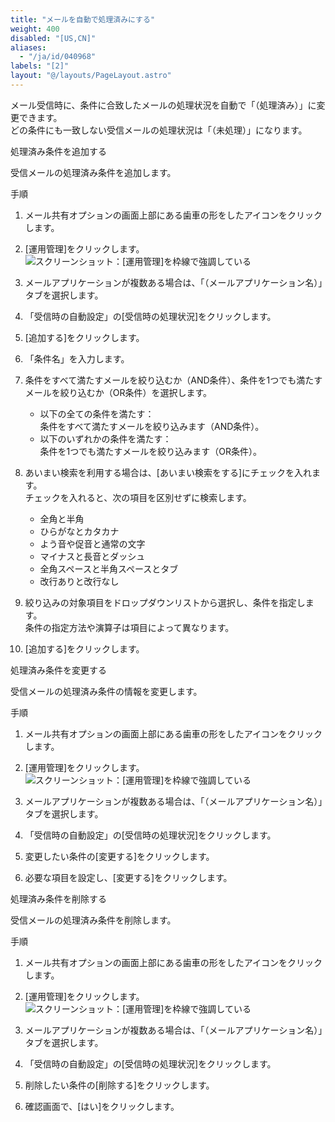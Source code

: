 ```yaml
---
title: "メールを自動で処理済みにする"
weight: 400
disabled: "[US,CN]"
aliases:
  - "/ja/id/040968"
labels: "[2]"
layout: "@/layouts/PageLayout.astro"
---
```




メール受信時に、条件に合致したメールの処理状況を自動で「（処理済み）」に変更できます。  
どの条件にも一致しない受信メールの処理状況は「（未処理）」になります。

<Heading id="m_list_handle_m_auto_processed_10">処理済み条件を追加する</Heading>

受信メールの処理済み条件を追加します。

<Heading level={3} id="m_list_handle_m_auto_processed_1010">手順</Heading>

1. メール共有オプションの画面上部にある歯車の形をしたアイコンをクリックします。

1. [運用管理]をクリックします。
    <Img src="/k/kintone/img-ja/m_set_item_02.png" alt="スクリーンショット：[運用管理]を枠線で強調している" />

1. メールアプリケーションが複数ある場合は、「（メールアプリケーション名）」タブを選択します。

1. 「受信時の自動設定」の[受信時の処理状況]をクリックします。

1. [追加する]をクリックします。

1. 「条件名」を入力します。  

1. 条件をすべて満たすメールを絞り込むか（AND条件）、条件を1つでも満たすメールを絞り込むか（OR条件）を選択します。

   * 以下の全ての条件を満たす：  
     条件をすべて満たすメールを絞り込みます（AND条件）。
   * 以下のいずれかの条件を満たす：  
     条件を1つでも満たすメールを絞り込みます（OR条件）。

1. あいまい検索を利用する場合は、[あいまい検索をする]にチェックを入れます。  
チェックを入れると、次の項目を区別せずに検索します。

   * 全角と半角
   * ひらがなとカタカナ
   * よう音や促音と通常の文字
   * マイナスと長音とダッシュ
   * 全角スペースと半角スペースとタブ
   * 改行ありと改行なし

1. 絞り込みの対象項目をドロップダウンリストから選択し、条件を指定します。  
条件の指定方法や演算子は項目によって異なります。  

1. [追加する]をクリックします。

<Heading id="m_list_handle_m_auto_processed_20">処理済み条件を変更する</Heading>

受信メールの処理済み条件の情報を変更します。

<Heading level={3} id="m_list_handle_m_auto_processed_2010">手順</Heading>

1. メール共有オプションの画面上部にある歯車の形をしたアイコンをクリックします。

1. [運用管理]をクリックします。
    <Img src="/k/kintone/img-ja/m_set_item_02.png" alt="スクリーンショット：[運用管理]を枠線で強調している" />

1. メールアプリケーションが複数ある場合は、「（メールアプリケーション名）」タブを選択します。

1. 「受信時の自動設定」の[受信時の処理状況]をクリックします。

1. 変更したい条件の[変更する]をクリックします。

1. 必要な項目を設定し、[変更する]をクリックします。

<Heading id="m_list_handle_m_auto_processed_30">処理済み条件を削除する</Heading>

受信メールの処理済み条件を削除します。

<Heading level={3} id="m_list_handle_m_auto_processed_3010">手順</Heading>

1. メール共有オプションの画面上部にある歯車の形をしたアイコンをクリックします。

1. [運用管理]をクリックします。
    <Img src="/k/kintone/img-ja/m_set_item_02.png" alt="スクリーンショット：[運用管理]を枠線で強調している" />

1. メールアプリケーションが複数ある場合は、「（メールアプリケーション名）」タブを選択します。

1. 「受信時の自動設定」の[受信時の処理状況]をクリックします。

1. 削除したい条件の[削除する]をクリックします。

1. 確認画面で、[はい]をクリックします。
